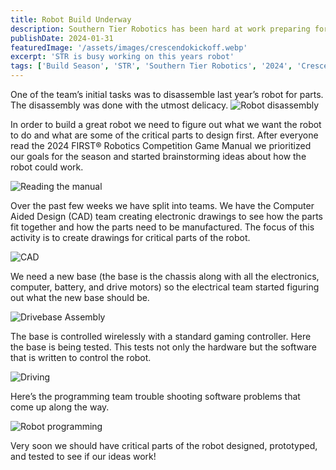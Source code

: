 ```yaml
---
title: Robot Build Underway
description: Southern Tier Robotics has been hard at work preparing for this years FRC season.
publishDate: 2024-01-31
featuredImage: '/assets/images/crescendokickoff.webp'
excerpt: 'STR is busy working on this years robot'
tags: ['Build Season', 'STR', 'Southern Tier Robotics', '2024', 'Crescendo', 'FRC']
---
```


One of the team’s initial tasks was to disassemble last year’s robot for parts.  The disassembly was done with the utmost delicacy.
![Robot disassembly](/assets/images/Picture1.webp)

In order to build a great robot we need to figure out what we want the robot to do and what are some of the critical parts to design first.  After everyone read the 2024 FIRST® Robotics Competition Game Manual we prioritized our goals for the season and started brainstorming ideas about how the robot could work.

![Reading the manual](/assets/images/Picture2.webp)

Over the past few weeks we have split into teams.
We have the Computer Aided Design (CAD) team creating electronic drawings to see how the parts fit together and how the parts need to be manufactured. The focus of this activity is to create drawings for critical parts of the robot.

![CAD](/assets/images/Picture3.webp)

We need a new base (the base is the chassis along with all the electronics, computer, battery, and drive motors) so the electrical team started figuring out what the new base should be.

![Drivebase Assembly](/assets/images/Picture4.webp)

The base is controlled wirelessly with a standard gaming controller.  Here the base is being tested.  This tests not only the hardware but the software that is written to control the robot.

![Driving](/assets/images/Picture5.webp)

Here’s the programming team trouble shooting software problems that come up along the way.

![Robot programming](/assets/images/Picture6.webp)

Very soon we should have critical parts of the robot designed, prototyped, and tested to see if our ideas work!